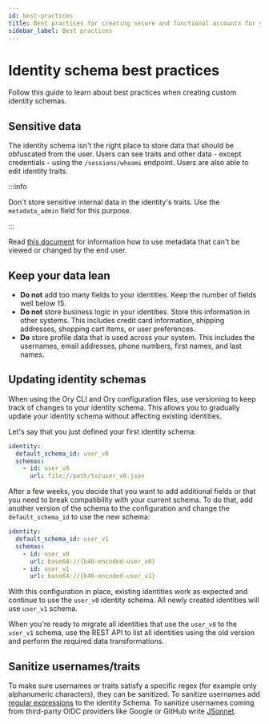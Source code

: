 ```yaml
---
id: best-practices
title: Best practices for creating secure and functional accounts for your users
sidebar_label: Best practices
---
```


# Identity schema best practices

Follow this guide to learn about best practices when creating custom identity schemas.

## Sensitive data

The identity schema isn't the right place to store data that should be obfuscated from the user. Users can see traits and other
data - except credentials - using the `/sessions/whoami` endpoint. Users are also able to edit identity traits.

:::info

Don't store sensitive internal data in the identity's traits. Use the `metadata_admin` field for this purpose.

:::

Read [this document](./managing-users-identities-metadata) for information how to use metadata that can't be viewed or changed by
the end user.

## Keep your data lean

- **Do not** add too many fields to your identities. Keep the number of fields well below 15.
- **Do not** store business logic in your identities. Store this information in other systems. This includes credit card
  information, shipping addresses, shopping cart items, or user preferences.
- **Do** store profile data that is used across your system. This includes the usernames, email addresses, phone numbers, first
  names, and last names.

## Updating identity schemas

When using the Ory CLI and Ory configuration files, use versioning to keep track of changes to your identity schema. This allows
you to gradually update your identity schema without affecting existing identities.

Let's say that you just defined your first identity schema:

```yaml
identity:
  default_schema_id: user_v0
  schemas:
    - id: user_v0
      url: file://path/to/user_v0.json
```

After a few weeks, you decide that you want to add additional fields or that you need to break compatibility with your current
schema. To do that, add another version of the schema to the configuration and change the `default_schema_id` to use the new
schema:

```yaml
identity:
  default_schema_id: user_v1
  schemas:
    - id: user_v0
      url: base64://{b46-encoded-user_v0}
    - id: user_v1
      url: base64://{b46-encoded-user_v1}
```

With this configuration in place, existing identities work as expected and continue to use the `user_v0` identity schema. All
newly created identities will use `user_v1` schema.

When you're ready to migrate all identities that use the `user_v0` to the `user_v1` schema, use the REST API to list all
identities using the old version and perform the required data transformations.

## Sanitize usernames/traits

To make sure usernames or traits satisfy a specific regex (for example only alphanumeric characters), they can be sanitized. To
sanitize usernames add
[regular expressions](https://json-schema.org/understanding-json-schema/reference/string.html#regular-expressions) to the identity
Schema. To sanitize usernames coming from third-party OIDC providers like Google or GitHub write [JSonnet](https://jsonnet.org).

